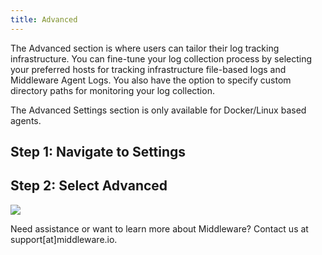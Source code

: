 ```yaml
---
title: Advanced
---
```


The Advanced section is where users can tailor their log tracking infrastructure. You can fine-tune your log collection process by selecting your preferred hosts for tracking infrastructure file-based logs and Middleware Agent Logs. You also have the option to specify custom directory paths for monitoring your log collection.

<Warning> The Advanced Settings section is only available for Docker/Linux based agents. </Warning>

## Step 1: Navigate to Settings

## Step 2: Select Advanced

![](https://lh6.googleusercontent.com/MqfOW2szfagO0HR-HPW02tLV-7iXGqhi6wgMoF2hJrSqolI8H2BSuD1VLlh78fQbR4YTpM8oMS4E9r7_X8TWL7Du6_F0hhMJ_0gqdrMCkUME72hIM8aw6v5kifoxf4qtDSFXoN07s197wQrSMRYts-s)

<Note> Need assistance or want to learn more about Middleware? Contact us at support[at]middleware.io. </Note>
